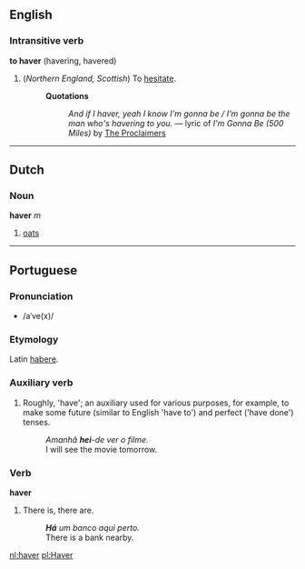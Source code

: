 ==English==
===Intransitive verb===
'''to haver''' (havering, havered)

#(''Northern England, Scottish'') To [[hesitate]]. <!--Not sure about this - could someone check the locality and the definition? -->
#:'''Quotations'''
#::''And if I haver, yeah I know I'm gonna be / I'm gonna be the man who's havering to you.'' &mdash; lyric of ''I'm Gonna Be (500 Miles)'' by [[w:The Proclaimers|The Proclaimers]] <!--doesn't seem to illustrate the definition - is there another one? -->

----
==Dutch==
===Noun===
'''haver''' ''m''

# [[oats]]

----
==Portuguese==
===Pronunciation===
* /aˈve(x)/

===Etymology===
Latin [[habere]].

===Auxiliary verb===
# Roughly, 'have'; an auxiliary used for various purposes, for example, to make some future (similar to English 'have to') and perfect ('have done') tenses.
#:''Amanhã '''hei'''-de ver o filme.''
#:I will see the movie tomorrow.

===Verb===
'''haver'''
# There is, there are.
#:'''''H&aacute;''' um banco aqui perto.''
#: There is a bank nearby.

[[nl:haver]]
[[pl:Haver]]